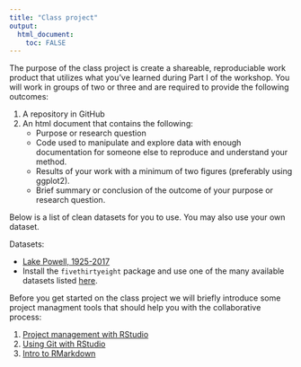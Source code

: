 ```yaml
---
title: "Class project"
output:
  html_document:
    toc: FALSE
---
```

The purpose of the class project is create a shareable, reproduciable work product that utilizes what you've learned during Part I of the workshop. You will work in groups of two or three and are required to provide the following outcomes:

1. A repository in GitHub
2. An html document that contains the following:
    + Purpose or research question
    + Code used to manipulate and explore data with enough documentation for someone else to reproduce and understand your method.
    + Results of your work with a minimum of two figures (preferably using ggplot2).
    + Brief summary or conclusion of the outcome of your purpose or research question.

Below is a list of clean datasets for you to use. You may also use your own dataset.

Datasets:

- [Lake Powell, 1925-2017](https://raw.githubusercontent.com/cities/datascience2019/master/data/colorado.zip)
- Install the `fivethirtyeight` package and use one of the many available datasets listed [here](https://cran.r-project.org/web/packages/fivethirtyeight/vignettes/fivethirtyeight.html).

Before you get started on the class project we will briefly introduce some project managment tools that should help you with the collaborative process:

1. [Project management with RStudio](http://swcarpentry.github.io/r-novice-gapminder/02-project-intro/index.html)
1. [Using Git with RStudio](https://swcarpentry.github.io/git-novice/14-supplemental-rstudio/)
1. [Intro to RMarkdown](http://swcarpentry.github.io/r-novice-gapminder/15-knitr-markdown/index.html)

